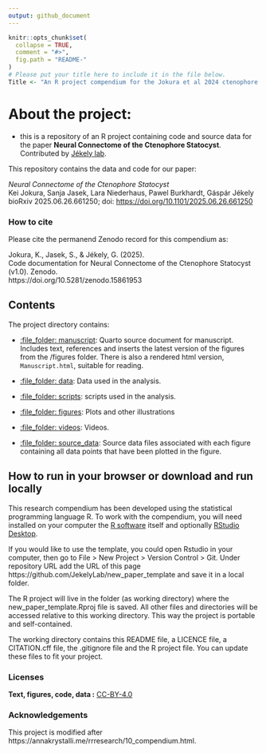```yaml
---
output: github_document
---
```


<!-- README.md is generated from README.Rmd. Please edit that file -->

```r
knitr::opts_chunk$set(
  collapse = TRUE,
  comment = "#>",
  fig.path = "README-"
)
# Please put your title here to include it in the file below.
Title <- "An R project compendium for the Jokura et al 2024 ctenophore apical organ paper"
```


# About the project: 
- this is a repository of an R project containing code and source data for the paper **Neural Connectome of the Ctenophore Statocyst**. Contributed by [Jékely lab](https://www.cos.uni-heidelberg.de/en/research-groups/gaspar-jekely).

This repository contains the data and code for our paper:

*Neural Connectome of the Ctenophore Statocyst*\
Kei Jokura, Sanja Jasek, Lara Niederhaus, Pawel Burkhardt, Gáspár Jékely\
bioRxiv 2025.06.26.661250; doi: <https://doi.org/10.1101/2025.06.26.661250>


### How to cite

Please cite the permanend Zenodo record for this compendium as:

Jokura, K., Jasek, S., & Jékely, G. (2025). \
Code documentation for Neural Connectome of the Ctenophore Statocyst (v1.0). Zenodo.\
https://doi.org/10.5281/zenodo.15861953

## Contents

The project directory contains:

  - [:file\_folder: manuscript](/manuscript/Manuscript.qmd): Quarto source document
    for manuscript. Includes text, references and inserts the latest version of the figures from the /figures folder. 
There is also a rendered html version,
    `Manuscript.html`, suitable for reading.
    
  - [:file\_folder: data](analysis/data): Data used in the analysis.
  - [:file\_folder: scripts](analysis/scripts): scripts used in the analysis.
  - [:file\_folder: figures](manuscript/figures): Plots and other
    illustrations
  - [:file\_folder:
    videos](manuscript/videos):
    Videos.
  - [:file\_folder:
    source_data](/manuscript/source_data):
    Source data files associated with each figure containing all data points that have been plotted in the figure.

## How to run in your browser or download and run locally

This research compendium has been developed using the statistical programming
language R. To work with the compendium, you will need
installed on your computer the [R software](https://cloud.r-project.org/)
itself and optionally [RStudio Desktop](https://rstudio.com/products/rstudio/download/).

If you would like to use the template, you could open Rstudio in your computer, then go to File > New Project > Version Control > Git. Under repository URL add the URL of this page https://github.com/JekelyLab/new_paper_template and save it in a local folder.

The R project will live in the folder (as working directory) where the new_paper_template.Rproj file is saved. All other files and directories will be accessed relative to this working directory. This way the project is portable and self-contained.

The working directory contains this README file, a LICENCE file, a CITATION.cff file, the .gitignore file and the R project file. You can update these files to fit your project.

### Licenses

**Text, figures, code, data :**  [CC-BY-4.0](http://creativecommons.org/licenses/by/4.0/)

### Acknowledgements

This project is modified after
https://annakrystalli.me/rrresearch/10_compendium.html.

